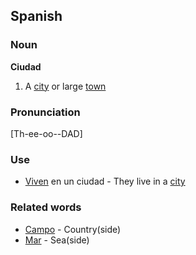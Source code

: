 ==Spanish==

===Noun===

'''Ciudad'''

#A [[city]] or large [[town]]

===Pronunciation===

[Th-ee-oo--DAD]

===Use===

*[[Vivir|Viven]] en un ciudad - They live in a [[city]]

===Related words===

*[[Campo]] - Country(side)
*[[Mar]] - Sea(side)